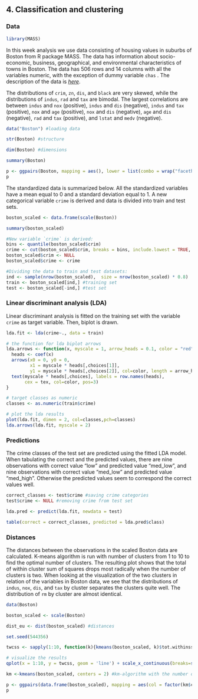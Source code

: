 
## 4. Classification and clustering

### Data

```r
library(MASS)
```

In this week analysis we use data consisting of housing values in suburbs of Boston from R package MASS. The data has information about socio-economic, business, geographical, and environmental characteristics of towns in Boston. The data has 506 rows and 14 columns with all the variables numeric, with the exception of dummy variable `chas` . The description of the data is [_here_](https://stat.ethz.ch/R-manual/R-devel/library/MASS/html/Boston.html).\

The distributions of `crim`, `zn`, `dis`, and `black` are very skewed, while the distributions of `indus`, `rad` and `tax` are bimodal. The largest correlations are between `indus` and `nox` (positive), `indus` and `dis` (negative), `indus` and `tax` (positive), `nox` and `age` (positive), `nox` and `dis` (negative), `age` and `dis` (negative), `rad` and `tax` (positive), and `lstat` and `medv` (negative).

```r

data("Boston") #loading data

str(Boston) #structure

dim(Boston) #dimensions

summary(Boston)

p <- ggpairs(Boston, mapping = aes(), lower = list(combo = wrap("facethist", bins = 20)))
p

```

The standardized data is summarized below. All the standardized variables have a mean equal to 0 and a standard deviation equal to 1. A new categorical variable `crime` is derived and data is divided into train and test sets.

```r

boston_scaled <- data.frame(scale(Boston))

summary(boston_scaled)

#New variable `crime` is derived:
bins <- quantile(boston_scaled$crim)
crime <- cut(boston_scaled$crim, breaks = bins, include.lowest = TRUE, label = c("low","med_low","med_high","high"))
boston_scaled$crim <- NULL
boston_scaled$crime <- crime

#Dividing the data to train and test datasets:
ind <- sample(nrow(boston_scaled),  size = nrow(boston_scaled) * 0.8)
train <- boston_scaled[ind,] #training set
test <- boston_scaled[-ind,] #test set

```

### Linear discriminant analysis (LDA)

Linear discriminant analysis is fitted on the training set with the variable `crime` as target variable. Then, biplot is drawn. 

```r
lda.fit <- lda(crime~., data = train)

# the function for lda biplot arrows
lda.arrows <- function(x, myscale = 1, arrow_heads = 0.1, color = "red", tex = 0.75, choices = c(1,2)){
  heads <- coef(x)
  arrows(x0 = 0, y0 = 0, 
         x1 = myscale * heads[,choices[1]], 
         y1 = myscale * heads[,choices[2]], col=color, length = arrow_heads)
  text(myscale * heads[,choices], labels = row.names(heads), 
       cex = tex, col=color, pos=3)
}

# target classes as numeric
classes <- as.numeric(train$crime)

# plot the lda results
plot(lda.fit, dimen = 2, col=classes,pch=classes)
lda.arrows(lda.fit, myscale = 2)


```

### Predictions

The crime classes of the test set are predicted using the fitted LDA model. When tabulating the correct and the predicted values, there are nine observations with correct value "low" and predicted value "med_low", and nine observations with correct value "med_low" and predicted value "med_high". Otherwise the predicted values seem to correspond the correct values well.


```r
correct_classes <- test$crime #saving crime categories
test$crime <- NULL #removing crime from test set

lda.pred <- predict(lda.fit, newdata = test)

table(correct = correct_classes, predicted = lda.pred$class)

```

### Distances

The distances between the observations in the scaled Boston data are calculated. K-means algorithm is run with number of clusters from 1 to 10 to find the optimal number of clusters. The resulting plot shows that the total of within cluster sum of squares drops most radically when the number of clusters is two. When looking at the visualization of the two clusters in relation of the variables in Boston data, we see that the distributions of `indus`, `nox`, `dis`, and `tax` by cluster separates the clusters quite well. The distribution of `rm` by cluster are almost identical.

```r

data(Boston)

boston_scaled <- scale(Boston)

dist_eu <- dist(boston_scaled) #distances

set.seed(544356)

twcss <- sapply(1:10, function(k){kmeans(boston_scaled, k)$tot.withinss}) #total within cluster sum of squares

# visualize the results
qplot(x = 1:10, y = twcss, geom = 'line') + scale_x_continuous(breaks=seq(1,10,by=1)) + xlab('number of clusters') 

km <-kmeans(boston_scaled, centers = 2) #km-algorithm with the number of clusters = 2

p <- ggpairs(data.frame(boston_scaled), mapping = aes(col = factor(km$cluster), alpha=0.3), lower = list(combo = wrap("facethist", bins = 20)))
p
```